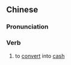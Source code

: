 {{also|变现}}
==Chinese==
{{zh-forms|s=变现}}

===Pronunciation===
{{zh-pron
|m=biànxiàn
|cat=v
}}

===Verb===
{{zh-verb}}

# to [[convert]] into [[cash]]